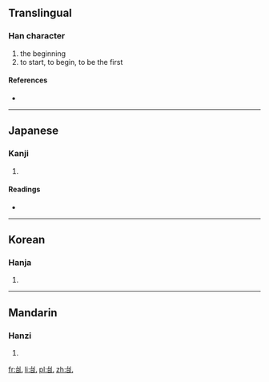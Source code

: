 ==Translingual==

===Han character===
{{Han char|rn=5|rad=乙|as=05|sn=6|four=|canj=戈口山 (IRU)|ids=⿰[[台]][[乚]]}}

# the beginning
# to start, to begin, to be the first

====References====
* {{Han ref|kx=0084.110|dkj=00181|dj=0171.100|hdz=10053.120|uh=4E68|ud=20072}}

----

==Japanese==

===Kanji===
{{ja-kanji|grade=|rs=乙05}}

# {{defn|lang=ja|sort=乙05}}

====Readings====
* {{ja-readings|on=[[し]] (shi)|kun=[[はじめる]] (hajimeru), [[はじまる]] (hajimaru)}}

----

==Korean==

===Hanja===
{{ko-hanja|hangeul=시|rv=si|mr=si}}

# {{defn|lang=ko|sort=乙05}}

----

==Mandarin==

===Hanzi===
{{cmn-hanzi|pin=[[shǐ]] ([[shi3]])|wg=shih<sup>3</sup>}}

# {{defn|lang=cmn|sort=乙05}}

[[fr:乨]]
[[li:乨]]
[[pl:乨]]
[[zh:乨]]